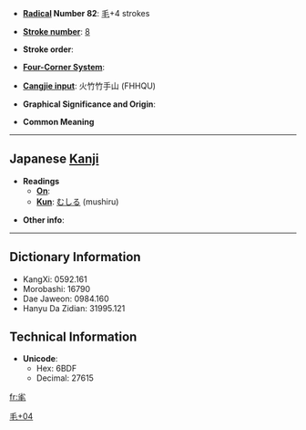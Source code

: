 * '''[[Wiktionary:Chinese radical index| Radical]] Number 82''': [[Wiktionary:Chinese radical index 毛|毛]]+4 strokes

* '''[[Wiktionary:Chinese total strokes index|Stroke number]]''': [[Wiktionary:Chinese total strokes index 8|8]]

* '''Stroke order''': 

* '''[[Wiktionary:Chinese four corner index|Four-Corner System]]''': 

* '''[[Wiktionary:Chinese Cangjie index|Cangjie input]]''': 火竹竹手山 (FHHQU)

* '''Graphical Significance and Origin''': 

* '''Common Meaning'''

----

== Japanese [[Kanji]] ==

* '''Readings'''
** '''[[On]]''': 
** '''[[Kun]]''': [[むしる]] (mushiru)

* '''Other info''':  

----

== Dictionary Information ==

* KangXi: 0592.161
* Morobashi: 16790
* Dae Jaweon: 0984.160
* Hanyu Da Zidian: 31995.121

== Technical Information ==

* '''Unicode''':
** Hex: 6BDF
** Decimal: 27615

[[Category:Japanese-only CJKV Characters|毛+04]]

[[fr:毟]]